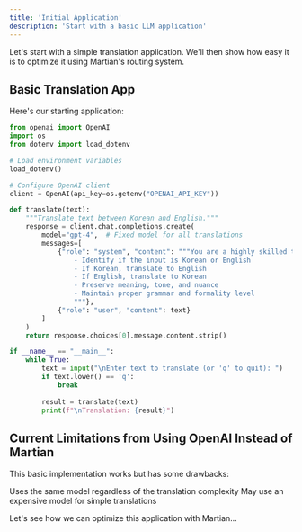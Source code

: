 ```yaml
---
title: 'Initial Application'
description: 'Start with a basic LLM application'
---
```


Let's start with a simple translation application. We'll then show how easy it is to optimize it using Martian's routing system.

## Basic Translation App
Here's our starting application:

```python basic_translator.py
from openai import OpenAI
import os
from dotenv import load_dotenv

# Load environment variables
load_dotenv()

# Configure OpenAI client
client = OpenAI(api_key=os.getenv("OPENAI_API_KEY"))

def translate(text):
    """Translate text between Korean and English."""
    response = client.chat.completions.create(
        model="gpt-4",  # Fixed model for all translations
        messages=[
            {"role": "system", "content": """You are a highly skilled translator with expertise in many languages. Your task is to:
                - Identify if the input is Korean or English
                - If Korean, translate to English
                - If English, translate to Korean
                - Preserve meaning, tone, and nuance
                - Maintain proper grammar and formality level
                """},
            {"role": "user", "content": text}
        ]
    )
    return response.choices[0].message.content.strip()

if __name__ == "__main__":
    while True:
        text = input("\nEnter text to translate (or 'q' to quit): ")
        if text.lower() == 'q':
            break
            
        result = translate(text)
        print(f"\nTranslation: {result}")
```

## Current Limitations from Using OpenAI Instead of Martian
This basic implementation works but has some drawbacks:

<CardGroup cols={2}>
  <Card title="Fixed Model" icon="lock">
    Uses the same model regardless of the translation complexity
  </Card>
  <Card title="Cost Inefficient" icon="money-bill">
    May use an expensive model for simple translations
  </Card>
</CardGroup>

Let's see how we can optimize this application with Martian...